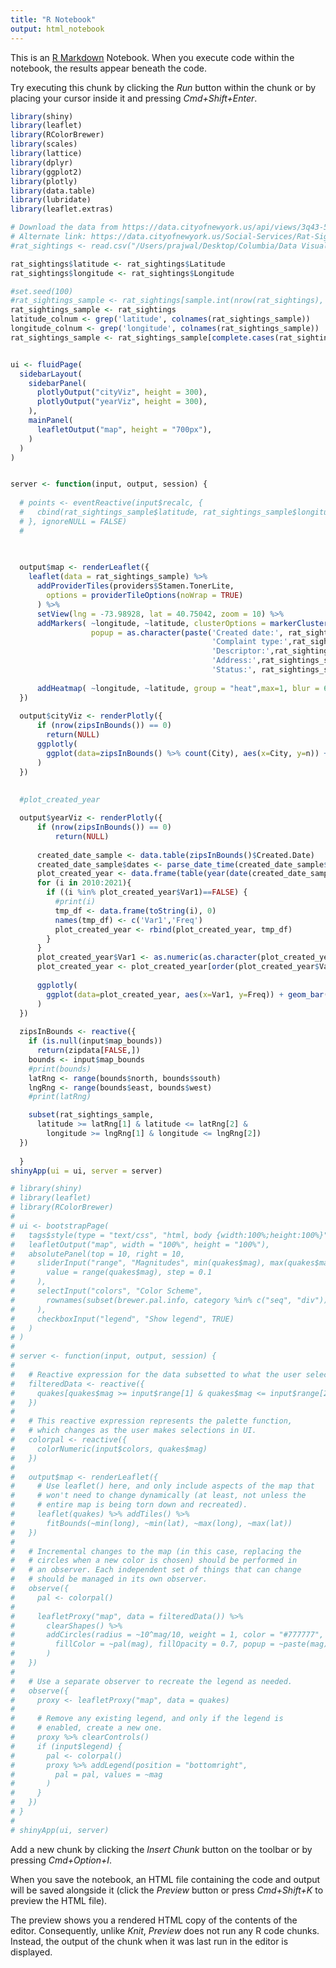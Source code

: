 ```yaml
---
title: "R Notebook"
output: html_notebook
---
```


This is an [R Markdown](http://rmarkdown.rstudio.com) Notebook. When you execute code within the notebook, the results appear beneath the code. 

Try executing this chunk by clicking the *Run* button within the chunk or by placing your cursor inside it and pressing *Cmd+Shift+Enter*. 

```r
library(shiny)
library(leaflet)
library(RColorBrewer)
library(scales)
library(lattice)
library(dplyr)
library(ggplot2)
library(plotly)
library(data.table)
library(lubridate)
library(leaflet.extras)

# Download the data from https://data.cityofnewyork.us/api/views/3q43-55fe/rows.csv?accessType=DOWNLOAD
# Alternate link: https://data.cityofnewyork.us/Social-Services/Rat-Sightings/3q43-55fe, click Export -> CSV
#rat_sightings <- read.csv("/Users/prajwal/Desktop/Columbia/Data Visualization/Group project/gp/data/Rat_Sightings.csv")

rat_sightings$latitude <- rat_sightings$Latitude
rat_sightings$longitude <- rat_sightings$Longitude

#set.seed(100)
#rat_sightings_sample <- rat_sightings[sample.int(nrow(rat_sightings), 100),]
rat_sightings_sample <- rat_sightings
latitude_colnum <- grep('latitude', colnames(rat_sightings_sample))
longitude_colnum <- grep('longitude', colnames(rat_sightings_sample))
rat_sightings_sample <- rat_sightings_sample[complete.cases(rat_sightings_sample[,latitude_colnum:longitude_colnum]),]


ui <- fluidPage(
  sidebarLayout(
    sidebarPanel(
      plotlyOutput("cityViz", height = 300),
      plotlyOutput("yearViz", height = 300),
    ),
    mainPanel(
      leafletOutput("map", height = "700px"),
    )
  )
)


server <- function(input, output, session) {
  
  # points <- eventReactive(input$recalc, {
  #   cbind(rat_sightings_sample$latitude, rat_sightings_sample$longitude)
  # }, ignoreNULL = FALSE)
  #
  

  
  output$map <- renderLeaflet({
    leaflet(data = rat_sightings_sample) %>%
      addProviderTiles(providers$Stamen.TonerLite,
        options = providerTileOptions(noWrap = TRUE)
      ) %>%
      setView(lng = -73.98928, lat = 40.75042, zoom = 10) %>%
      addMarkers( ~longitude, ~latitude, clusterOptions = markerClusterOptions(),
                  popup = as.character(paste('Created date:', rat_sightings_sample$Created.Date,'<br>',
                                             'Complaint type:',rat_sightings_sample$Complaint.Type,'<br>',
                                             'Descriptor:',rat_sightings_sample$Descriptor,'<br>',
                                             'Address:',rat_sightings_sample$Incident.Address,'<br>',
                                             'Status:', rat_sightings_sample$Status))) %>%
      
      addHeatmap( ~longitude, ~latitude, group = "heat",max=1, blur = 60)
  })
  
  output$cityViz <- renderPlotly({
      if (nrow(zipsInBounds()) == 0)
        return(NULL)
      ggplotly(
        ggplot(data=zipsInBounds() %>% count(City), aes(x=City, y=n)) + geom_bar(stat="identity")
      )
  })
  
 
  #plot_created_year

  output$yearViz <- renderPlotly({
      if (nrow(zipsInBounds()) == 0)
          return(NULL)
    
      created_date_sample <- data.table(zipsInBounds()$Created.Date)
      created_date_sample$dates <- parse_date_time(created_date_sample$V1, '%m/%d/%y %I:%M:%S %p')
      plot_created_year <- data.frame(table(year(date(created_date_sample$dates))))
      for (i in 2010:2021){
        if ((i %in% plot_created_year$Var1)==FALSE) {
          #print(i)
          tmp_df <- data.frame(toString(i), 0)
          names(tmp_df) <- c('Var1','Freq')
          plot_created_year <- rbind(plot_created_year, tmp_df)
        }
      }
      plot_created_year$Var1 <- as.numeric(as.character(plot_created_year$Var1))
      plot_created_year <- plot_created_year[order(plot_created_year$Var1),]
    
      ggplotly(
        ggplot(data=plot_created_year, aes(x=Var1, y=Freq)) + geom_bar(stat="identity") + xlab("Year")
      )
  })
  
  zipsInBounds <- reactive({
    if (is.null(input$map_bounds))
      return(zipdata[FALSE,])
    bounds <- input$map_bounds
    #print(bounds)
    latRng <- range(bounds$north, bounds$south)
    lngRng <- range(bounds$east, bounds$west)
    #print(latRng)

    subset(rat_sightings_sample,
      latitude >= latRng[1] & latitude <= latRng[2] &
        longitude >= lngRng[1] & longitude <= lngRng[2])
  })
  
  }
shinyApp(ui = ui, server = server)
```







```r
# library(shiny)
# library(leaflet)
# library(RColorBrewer)
# 
# ui <- bootstrapPage(
#   tags$style(type = "text/css", "html, body {width:100%;height:100%}"),
#   leafletOutput("map", width = "100%", height = "100%"),
#   absolutePanel(top = 10, right = 10,
#     sliderInput("range", "Magnitudes", min(quakes$mag), max(quakes$mag),
#       value = range(quakes$mag), step = 0.1
#     ),
#     selectInput("colors", "Color Scheme",
#       rownames(subset(brewer.pal.info, category %in% c("seq", "div")))
#     ),
#     checkboxInput("legend", "Show legend", TRUE)
#   )
# )
# 
# server <- function(input, output, session) {
# 
#   # Reactive expression for the data subsetted to what the user selected
#   filteredData <- reactive({
#     quakes[quakes$mag >= input$range[1] & quakes$mag <= input$range[2],]
#   })
# 
#   # This reactive expression represents the palette function,
#   # which changes as the user makes selections in UI.
#   colorpal <- reactive({
#     colorNumeric(input$colors, quakes$mag)
#   })
# 
#   output$map <- renderLeaflet({
#     # Use leaflet() here, and only include aspects of the map that
#     # won't need to change dynamically (at least, not unless the
#     # entire map is being torn down and recreated).
#     leaflet(quakes) %>% addTiles() %>%
#       fitBounds(~min(long), ~min(lat), ~max(long), ~max(lat))
#   })
# 
#   # Incremental changes to the map (in this case, replacing the
#   # circles when a new color is chosen) should be performed in
#   # an observer. Each independent set of things that can change
#   # should be managed in its own observer.
#   observe({
#     pal <- colorpal()
# 
#     leafletProxy("map", data = filteredData()) %>%
#       clearShapes() %>%
#       addCircles(radius = ~10^mag/10, weight = 1, color = "#777777",
#         fillColor = ~pal(mag), fillOpacity = 0.7, popup = ~paste(mag)
#       )
#   })
# 
#   # Use a separate observer to recreate the legend as needed.
#   observe({
#     proxy <- leafletProxy("map", data = quakes)
# 
#     # Remove any existing legend, and only if the legend is
#     # enabled, create a new one.
#     proxy %>% clearControls()
#     if (input$legend) {
#       pal <- colorpal()
#       proxy %>% addLegend(position = "bottomright",
#         pal = pal, values = ~mag
#       )
#     }
#   })
# }
# 
# shinyApp(ui, server)

```

Add a new chunk by clicking the *Insert Chunk* button on the toolbar or by pressing *Cmd+Option+I*.

When you save the notebook, an HTML file containing the code and output will be saved alongside it (click the *Preview* button or press *Cmd+Shift+K* to preview the HTML file). 

The preview shows you a rendered HTML copy of the contents of the editor. Consequently, unlike *Knit*, *Preview* does not run any R code chunks. Instead, the output of the chunk when it was last run in the editor is displayed.


